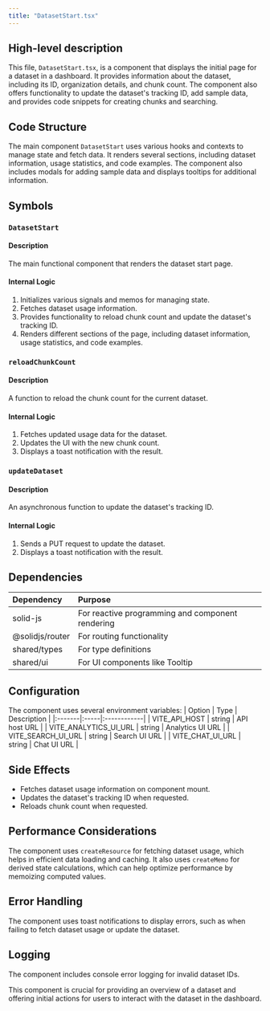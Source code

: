 ```yaml
---
title: "DatasetStart.tsx"
---
```


## High-level description
This file, `DatasetStart.tsx`, is a component that displays the initial page for a dataset in a dashboard. It provides information about the dataset, including its ID, organization details, and chunk count. The component also offers functionality to update the dataset's tracking ID, add sample data, and provides code snippets for creating chunks and searching.

## Code Structure
The main component `DatasetStart` uses various hooks and contexts to manage state and fetch data. It renders several sections, including dataset information, usage statistics, and code examples. The component also includes modals for adding sample data and displays tooltips for additional information.

## Symbols

### `DatasetStart`
#### Description
The main functional component that renders the dataset start page.

#### Internal Logic
1. Initializes various signals and memos for managing state.
2. Fetches dataset usage information.
3. Provides functionality to reload chunk count and update the dataset's tracking ID.
4. Renders different sections of the page, including dataset information, usage statistics, and code examples.

### `reloadChunkCount`
#### Description
A function to reload the chunk count for the current dataset.

#### Internal Logic
1. Fetches updated usage data for the dataset.
2. Updates the UI with the new chunk count.
3. Displays a toast notification with the result.

### `updateDataset`
#### Description
An asynchronous function to update the dataset's tracking ID.

#### Internal Logic
1. Sends a PUT request to update the dataset.
2. Displays a toast notification with the result.

## Dependencies
| Dependency | Purpose |
|:-----------|:--------|
| solid-js | For reactive programming and component rendering |
| @solidjs/router | For routing functionality |
| shared/types | For type definitions |
| shared/ui | For UI components like Tooltip |

## Configuration
The component uses several environment variables:
| Option | Type | Description |
|:-------|:-----|:------------|
| VITE_API_HOST | string | API host URL |
| VITE_ANALYTICS_UI_URL | string | Analytics UI URL |
| VITE_SEARCH_UI_URL | string | Search UI URL |
| VITE_CHAT_UI_URL | string | Chat UI URL |

## Side Effects
- Fetches dataset usage information on component mount.
- Updates the dataset's tracking ID when requested.
- Reloads chunk count when requested.

## Performance Considerations
The component uses `createResource` for fetching dataset usage, which helps in efficient data loading and caching. It also uses `createMemo` for derived state calculations, which can help optimize performance by memoizing computed values.

## Error Handling
The component uses toast notifications to display errors, such as when failing to fetch dataset usage or update the dataset.

## Logging
The component includes console error logging for invalid dataset IDs.

This component is crucial for providing an overview of a dataset and offering initial actions for users to interact with the dataset in the dashboard.